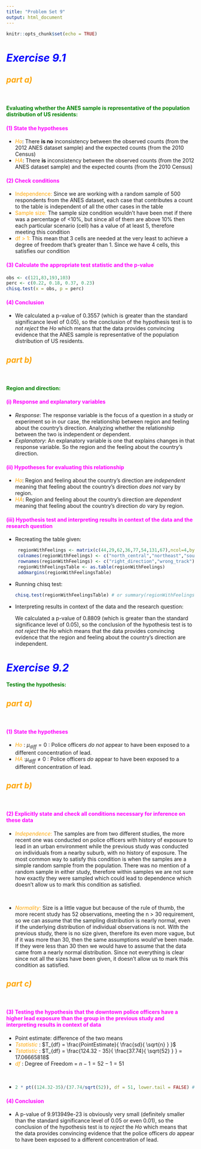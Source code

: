 ```yaml
---
title: "Problem Set 9"
output: html_document
---
```


```r
knitr::opts_chunk$set(echo = TRUE)
```


#  <span style="color:blue">  *Exercise 9.1* </span>

## <span style="color:orange"> _part a)_ </span> 

</br>

#### <span style="color:green"> Evaluating whether the ANES sample is representative of the population distribution of US residents: </span>

#### <span style="color:magenta"> (1)  State the hypotheses  </span>

<ul> 
<li> <span style="color:orange">$Ho$</span>: There <strong>is no</strong> inconsistency between the observed counts (from the 2012 ANES dataset sample) and the expected counts (from the 2010 Census) </li>
<li> <span style="color:orange"> $HA$</span>: There <strong>is</strong> inconsistency between the observed counts (from the 2012 ANES dataset sample) and the expected counts (from the 2010 Census) </li>
</ul>

#### <span style="color:magenta"> (2)  Check conditions  </span>

<ul> 
<li> <span style="color:orange"> Independence:</span> Since we are working with a random sample of 500 respondents from the ANES dataset, each case that contributes a count to the table is independent of all the other cases in the table   </li>
<li> <span style="color:orange"> Sample size:</span> The sample size condition wouldn't have been met if there was a percentage of <10%, but since all of them are above 10% then each particular scenario (cell) has a value of at least 5, therefore meeting this condition   </li>
<li> <span style="color:orange"> df > 1:</span> This mean that 3 cells are needed at the very least to achieve a degree of freedom that's greater than 1. Since we have 4 cells, this satisfies our condition</li>
</ul>

#### <span style="color:magenta"> (3)  Calculate the appropriate test statistic and the p-value  </span>

```r
obs <- c(121,83,193,103)
perc <- c(0.22, 0.18, 0.37, 0.23)
chisq.test(x = obs, p = perc)
```

#### <span style="color:magenta"> (4)  Conclusion  </span>

<ul> 

<li> We calculated a p-value of 0.3557 (which is greater than the standard significance level of 0.05), so the conclusion of the hypothesis test is to *not reject* the $Ho$ which means that the data provides convincing evidence that the ANES sample is representative of
the population distribution of US residents.  </li>
</ul>


## <span style="color:orange"> _part b)_ </span> 

</br>

#### <span style="color:green"> Region and direction: </span>

#### <span style="color:magenta"> (i) Response and explanatory variables </span>


<ul> 

<li> $Response:$ The response variable is the focus of a question in a study or experiment so in our case, the relationship between region and feeling about the country’s direction. Analyzing whether the relationship between the two is independent or dependent.  </li>
<li> $Explanatory:$ An explanatory variable is one that explains changes in that response variable. So the region and the feeling about the country’s direction.  </li>
</ul>

#### <span style="color:magenta"> (ii) Hypotheses for evaluating this relationship </span>
<ul> 
<li> <span style="color:orange">$Ho$</span>: Region and feeling about the country’s direction are *independent* meaning that feeling about the country’s direction *does not* vary by region. </li>
<li> <span style="color:orange">$HA$</span>: Region and feeling about the country’s direction are *dependent* meaning that feeling about the country’s direction *do* vary by region.  </li>
</ul>

#### <span style="color:magenta"> (iii) Hypothesis test and interpreting results in context of the data and the research question </span>
<ul> 
<li> 

Recreating the table given:

```r
 regionWithFeelings <- matrix(c(44,29,62,36,77,54,131,67),ncol=4,byrow=TRUE)
 colnames(regionWithFeelings) <- c("north_central","northeast","south", "west")
 rownames(regionWithFeelings) <- c("right_direction","wrong_track")
 regionWithFeelingsTable <- as.table(regionWithFeelings)
 addmargins(regionWithFeelingsTable)
``` 
</li>
<li> 

Running chisq test:

```r
chisq.test(regionWithFeelingsTable) # or summary(regionWithFeelingsTable) 
```

</li>

<li> Interpreting results in context of the data and the research question:

   We calculated a p-value of 0.8809 (which is greater than the standard significance level of 0.05), so the conclusion of the hypothesis test is to *not reject* the $Ho$ which means that the data provides convincing evidence that the region and feeling about the country’s direction are independent.
  

</li>
</ul>



# <span style="color:blue"> *Exercise 9.2* </span>

#### <span style="color:green"> Testing the hypothesis: </span>

## <span style="color:orange"> _part a)_ </span> 

</br>


#### <span style="color:magenta"> (1)  State the hypotheses  </span>

<ul> 

<li> <span style="color:orange">$Ho$ </span>: $\mu_{diff} = 0$ : Police officers *do not* appear to have been exposed to a different concentration of lead.  </li>
<li> <span style="color:orange">$HA$ </span>:$\mu_{diff} \neq 0$ : Police officers *do* appear to have been exposed to a different concentration of lead.</li>
</ul>

## <span style="color:orange"> _part b)_ </span> 

</br>


#### <span style="color:magenta"> (2)  Explicitly state and check all conditions necessary for inference on these data  </span>

<ul> 

<li> <span style="color:orange">$Independence:$</span> The samples are from two different studies, the more recent one was conducted on police officers with history of exposure to lead in an urban environment while the previous study was conducted on individuals from a nearby suburb, with no history of exposure. The most common way to satisfy this condition is when the samples are a simple random sample from the population. There was no mention of a random sample in either study, therefore within samples we are not sure how exactly they were sampled which could lead to dependence which doesn't allow us to mark this condition as satisfied. </li> 

</br>

<li> <span style="color:orange">$Normality:$</span> Size is a little vague but because of the rule of thumb, the more recent study has 52 observations, meeting the n > 30 requirement, so we can assume that the sampling distribution is nearly normal, even if the underlying distribution of individual observations is not. With the previous study, there is no size given, therefore its even more vague, but if it was more than 30, then the same assumptions would've been made. If they were less than 30 then we would have to assume that the data came from a nearly normal distribution. Since not everything is clear since not all the sizes have been given, it doesn't allow us to mark this condition as satisfied.  </li>
</ul>

## <span style="color:orange"> _part c)_ </span> 

</br>

#### <span style="color:magenta"> (3)  Testing the hypothesis that the downtown police officers have a higher lead exposure than the group in the previous study and interpreting results in context of data  </span>


<ul> 
<li> Point estimate: difference of the two means </li>
<li> <span style="color:orange">$T statistic$ </span>: $T_{df} =   \frac{PointEstimate}{ \frac{sd}{ \sqrt{n} } }$ </li>
<li> <span style="color:orange">$T statistic$ </span>: $T_{df} =   \frac{124.32 - 35}{ \frac{37.74}{ \sqrt{52} } } = 17.06665818$   </li>
<li> <span style="color:orange">$df$ </span>: Degree of Freedom = $n -1 = 52 -1 = 51$ </li>

</br>

<li>

```r
2 * pt((124.32-35)/(37.74/sqrt(52)), df = 51, lower.tail = FALSE) # p-value calculation
```


</li>

</ul>

#### <span style="color:magenta"> (4)  Conclusion </span>

<ul> 
<li> A p-value of 9.913949e-23 is obviously very small (definitely smaller than the standard significance level of 0.05 or even 0.01), so the conclusion of the hypothesis test is to *reject* the $Ho$ which means that the data provides convincing evidence that the police officers *do* appear to have been exposed to a different concentration of lead. </li>
</ul>

</br>
</br>
